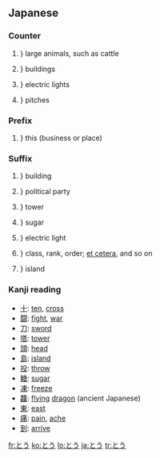 ==Japanese==

===Counter===
{{ja-pos|h|counter|rom=-tō}}

# {{ja-def|頭}}} large animals, such as cattle
# {{ja-def|棟}}} buildings
# {{ja-def|灯|燈}}} electric lights
# {{ja-def|投}}} {{context|baseball|lang=ja|skey=とう}} pitches

===Prefix===
{{ja-pos|h|prefix|rom=tō-|kanji=当}}

# {{ja-def|当}}} this (business or place)

===Suffix===
{{ja-pos|h|suffix|rom=-tō|hidx=とう}}

# {{ja-def|棟}}} building
# {{ja-def|党}}} political party
# {{ja-def|塔}}} tower
# {{ja-def|糖}}} sugar
# {{ja-def|灯|燈}}} electric light
# {{ja-def|等}}} class, rank, order; [[et cetera]], and so on
# {{ja-def|島}}} island

===Kanji reading===
{{ja-kanji reading|rom=tō}}

* [[十]]: [[ten]], [[cross]]
* [[闘]]: [[fight]], [[war]]
* [[刀]]: [[sword]]
* [[塔]]: [[tower]]
* [[頭]]: [[head]]
* [[島]]: [[island]]
* [[投]]: [[throw]]
* [[糖]]: [[sugar]]
* [[凍]]: [[freeze]]
* [[龘]]: [[flying]] [[dragon]] (ancient Japanese)
* [[東]]: [[east]]
* [[痛]]: [[pain]], [[ache]]
* [[到]]: [[arrive]]

[[fr:とう]]
[[ko:とう]]
[[lo:とう]]
[[ja:とう]]
[[tr:とう]]